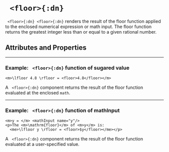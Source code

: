 


# ` <floor>{:dn}`


` <floor>{:dn}`<idx>` <floor>{:dn}`</idx> renders the result of the $\text{floor}$ function applied to the enclosed numerical expression or math input.  The $\text{floor}$ function returns the greatest integer less than or equal to a given rational number.

## Attributes and Properties 
 <AttrDisplay name='floor'/> 
 <PropDisplay name='floor'/>


---

### Example: ` <floor>{:dn}` function of sugared value


```doenet-editor-horiz
<m>\lfloor 4.8 \rfloor = <floor>4.8</floor></m>
```



A ` <floor>{:dn}` component returns the result of the $\text{floor}$ function evaluated at the enclosed `math`.



---

### Example: ` <floor>{:dn}` function of <tage>mathInput</tage>


```doenet-editor-horiz
<m>y = </m> <mathInput name="y"/>
<p>The <m>\mathrm{floor}</m> of <m>y</m> is: 
  <me>\lfloor y \rfloor = <floor>$y</floor></me></p>
```



A ` <floor>{:dn}` component returns the result of the $\text{floor}$ function evaluated at a user-specified value.


